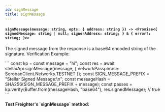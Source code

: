 ```yaml
---
id: signMessage
title: signMessage
---
```


#### `signMessage(message: string, opts: { address: string }) -> <Promise<{ signedMessage: string | null; signerAddress: string; } & { error?: string; }>>`


<p>The signed message from the response is a base64 encoded string of the signature. Verification Example:</p>
<p>
```
const kp = <signing key pair>
const message = "hi";
const res = await stellarApi.signMessage(message, { networkPassphrase: SorobanClient.Networks.TESTNET });
const SIGN_MESSAGE_PREFIX = "Stellar Signed Message:\n";
const messageHash = SHA256(SIGN_MESSAGE_PREFIX + message);
const passes = kp.verify(Buffer.from(messageHash, "base64"), res.signedMessage); // true
```
</p>
<strong>Test Freighter's `signMessage` method:</strong>
<SignMessageDemo />
